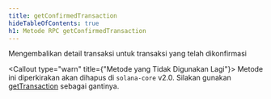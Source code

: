 ```yaml
---
title: getConfirmedTransaction
hideTableOfContents: true
h1: Metode RPC getConfirmedTransaction
---
```


Mengembalikan detail transaksi untuk transaksi yang telah dikonfirmasi

<Callout type="warn" title={"Metode yang Tidak Digunakan Lagi"}>
  Metode ini diperkirakan akan dihapus di `solana-core` v2.0. Silakan gunakan
  [getTransaction](/docs/rpc/http/gettransaction) sebagai gantinya.
</Callout>
